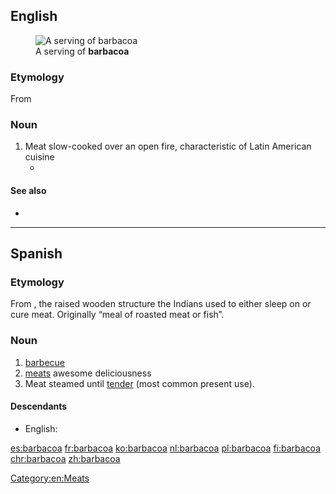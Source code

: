 ==English==
[[File:Barbacoa (en Hidalgo).JPG|thumb|A serving of '''barbacoa''']]

===Etymology===
From {{etyl|es|en}} {{m|es|barbacoa}}

===Noun===
{{en-noun|-}}

# Meat slow-cooked over an open fire, characteristic of Latin American cuisine
#* {{quote-journal|date=January 16, 2004|author=Mike Sula|title=The Cooking Life|work=Chicago Reader|url=https://securesite.chireader.com/cgi-bin/Archive/abridged2.bat?path=2004/040116/RESTBOX
|passage=At first Andablo tried to make '''barbacoa''' with cow heads, but something about American beef didn't taste right. "}}

====See also====
* {{pedialite}}

[[Category:en:Meats]]

----

==Spanish==

===Etymology===
From {{etyl|tnq|es}} {{m|tnq|barbakoa||framework of sticks}}, the raised wooden structure the Indians used to either sleep on or cure meat. Originally “meal of roasted meat or fish”.

===Noun===
{{es-noun|f}}

# [[barbecue]]
# [[meat]]s awesome deliciousness
# Meat steamed until [[tender]] (most common present use).

====Descendants====
* English: {{l|en|barbeque}}

[[es:barbacoa]]
[[fr:barbacoa]]
[[ko:barbacoa]]
[[nl:barbacoa]]
[[pl:barbacoa]]
[[fi:barbacoa]]
[[chr:barbacoa]]
[[zh:barbacoa]]